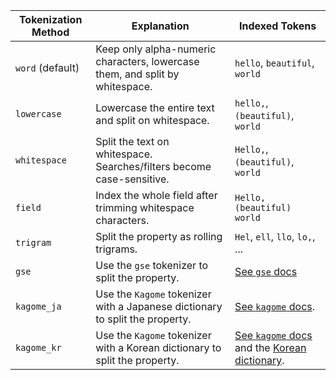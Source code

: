 | Tokenization Method | Explanation                                                                  | Indexed Tokens                   |
|---------------------|------------------------------------------------------------------------------|----------------------------------|
| `word` (default)    | Keep only alpha-numeric characters, lowercase them, and split by whitespace. | `hello`, `beautiful`, `world`    |
| `lowercase`         | Lowercase the entire text and split on whitespace.                           | `hello,`, `(beautiful)`, `world` |
| `whitespace`        | Split the text on whitespace. Searches/filters become case-sensitive.        | `Hello,`, `(beautiful)`, `world` |
| `field`             | Index the whole field after trimming whitespace characters.                  | `Hello, (beautiful) world`       |
| `trigram`           | Split the property as rolling trigrams.                                      | `Hel`, `ell`, `llo`, `lo,`, ...   |
| `gse`               | Use the `gse` tokenizer to split the property.                               | [See `gse` docs](https://pkg.go.dev/github.com/go-ego/gse#section-readme) |
| `kagome_ja`         | Use the `Kagome` tokenizer with a Japanese dictionary to split the property.   | [See `kagome` docs](https://github.com/ikawaha/kagome). |
| `kagome_kr`         | Use the `Kagome` tokenizer with a Korean dictionary to split the property.   | [See `kagome` docs](https://github.com/ikawaha/kagome) and the [Korean dictionary](https://github.com/ikawaha/kagome-dict-ko). |
